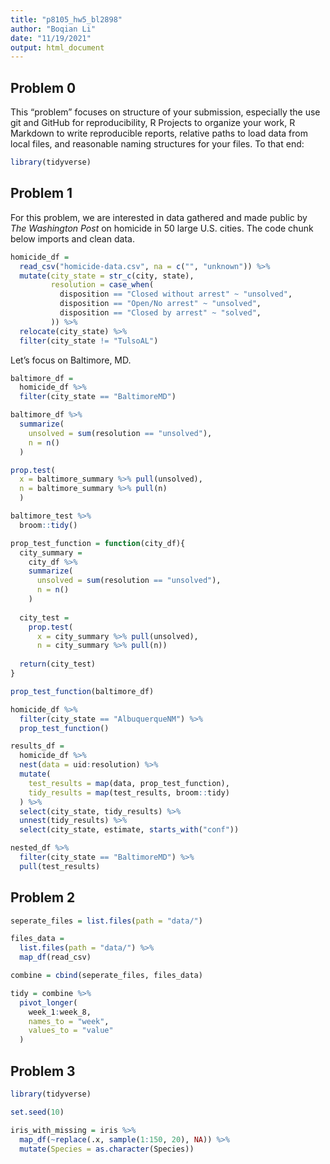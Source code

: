 ```yaml
---
title: "p8105_hw5_bl2898"
author: "Boqian Li"
date: "11/19/2021"
output: html_document
---
```


## Problem 0

This “problem” focuses on structure of your submission, especially the use git and GitHub for reproducibility, R Projects to organize your work, R Markdown to write reproducible reports, relative paths to load data from local files, and reasonable naming structures for your files. To that end:

```r
library(tidyverse)
```

## Problem 1 

For this problem, we are interested in data gathered and made public by _The Washington Post_ on homicide in 50 large U.S. cities. The code chunk below imports and clean data.

```r
homicide_df = 
  read_csv("homicide-data.csv", na = c("", "unknown")) %>% 
  mutate(city_state = str_c(city, state),
         resolution = case_when(
           disposition == "Closed without arrest" ~ "unsolved",
           disposition == "Open/No arrest" ~ "unsolved",
           disposition == "Closed by arrest" ~ "solved",
         )) %>% 
  relocate(city_state) %>% 
  filter(city_state != "TulsoAL")
```

Let's focus on Baltimore, MD. 

```r
baltimore_df = 
  homicide_df %>% 
  filter(city_state == "BaltimoreMD")

baltimore_df %>% 
  summarize(
    unsolved = sum(resolution == "unsolved"),
    n = n()
  )

prop.test(
  x = baltimore_summary %>% pull(unsolved), 
  n = baltimore_summary %>% pull(n) 
  )

baltimore_test %>% 
  broom::tidy()
```

```r
prop_test_function = function(city_df){
  city_summary = 
    city_df %>% 
    summarize(
      unsolved = sum(resolution == "unsolved"),
      n = n()
    )
  
  city_test = 
    prop.test(
      x = city_summary %>% pull(unsolved),
      n = city_summary %>% pull(n))
  
  return(city_test)
}

prop_test_function(baltimore_df)

homicide_df %>% 
  filter(city_state == "AlbuquerqueNM") %>% 
  prop_test_function()
```



```r
results_df = 
  homicide_df %>% 
  nest(data = uid:resolution) %>% 
  mutate(
    test_results = map(data, prop_test_function),
    tidy_results = map(test_results, broom::tidy)
  ) %>% 
  select(city_state, tidy_results) %>% 
  unnest(tidy_results) %>% 
  select(city_state, estimate, starts_with("conf"))

nested_df %>% 
  filter(city_state == "BaltimoreMD") %>% 
  pull(test_results)
```

## Problem 2

```r
seperate_files = list.files(path = "data/") 

files_data = 
  list.files(path = "data/") %>% 
  map_df(read_csv)

combine = cbind(seperate_files, files_data)

tidy = combine %>% 
  pivot_longer(
    week_1:week_8,
    names_to = "week",
    values_to = "value"
  )
```
## Problem 3 
```r
library(tidyverse)

set.seed(10)

iris_with_missing = iris %>% 
  map_df(~replace(.x, sample(1:150, 20), NA)) %>%
  mutate(Species = as.character(Species))
```

